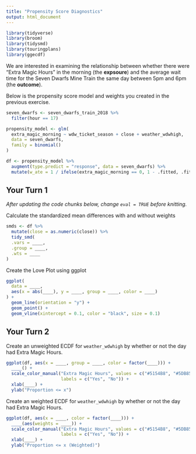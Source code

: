 ```yaml
---
title: "Propensity Score Diagnostics"
output: html_document
---
```



```r
library(tidyverse)
library(broom)
library(tidysmd)
library(touringplans)
library(ggecdf)
```

We are interested in examining the relationship between whether there were "Extra Magic Hours" in the morning (the **expsoure**) and the average wait time for the Seven Dwarfs Mine Train the same day between 5pm and 6pm (the **outcome**).

Below is the propensity score model and weights you created in the previous exercise.

```r
seven_dwarfs <- seven_dwarfs_train_2018 %>%
  filter(hour == 17)

propensity_model <- glm(
  extra_magic_morning ~ wdw_ticket_season + close + weather_wdwhigh,
  data = seven_dwarfs,
  family = binomial()
)

df <- propensity_model %>%
  augment(type.predict = "response", data = seven_dwarfs) %>% 
  mutate(w_ate = 1 / ifelse(extra_magic_morning == 0, 1 - .fitted, .fitted))
```

## Your Turn 1

_After updating the code chunks below, change `eval = TRUE` before knitting._

Calculate the standardized mean differences with and without weights

```r
smds <- df %>% 
  mutate(close = as.numeric(close)) %>% 
  tidy_smd(
  .vars = ____,
  .group = ____,
  .wts = ____
)
```

Create the Love Plot using ggplot

```r
ggplot(
  data = ____,
  aes(x = abs(____), y = ____, group = ____, color = ____)
) +
  geom_line(orientation = "y") +
  geom_point() + 
  geom_vline(xintercept = 0.1, color = "black", size = 0.1)
```



## Your Turn 2

Create an unweighted ECDF for `weather_wdwhigh` by whether or not the day had Extra Magic Hours.

```r
ggplot(df, aes(x = ____, group = ____, color = factor(____))) +
  ____() +
  scale_color_manual("Extra Magic Hours", values = c("#5154B8", "#5DB854"),
                     labels = c("Yes", "No")) + 
  xlab(____) + 
  ylab("Proportion <= x") 
```


Create an weighted ECDF for `weather_wdwhigh` by whether or not the day had Extra Magic Hours.

```r
ggplot(df, aes(x = ____, color = factor(____))) +
  ____(aes(weights = ____)) + 
  scale_color_manual("Extra Magic Hours", values = c("#5154B8", "#5DB854"),
                     labels = c("Yes", "No")) +
  xlab(____) +
  ylab("Proportion <= x (Weighted)")
```


